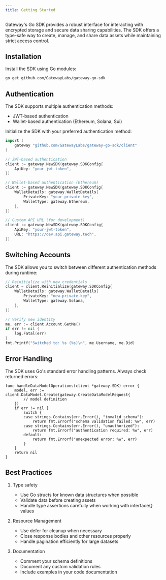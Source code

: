 ```yaml
---
title: Getting Started
---
```


Gateway's Go SDK provides a robust interface for interacting with encrypted storage and secure data sharing capabilities. The SDK offers a type-safe way to create, manage, and share data assets while maintaining strict access control.

## Installation

Install the SDK using Go modules:

```bash
go get github.com/GatewayLabs/gateway-go-sdk
```

## Authentication

The SDK supports multiple authentication methods:

- JWT-based authentication
- Wallet-based authentication (Ethereum, Solana, Sui)

Initialize the SDK with your preferred authentication method:

```go
import (
    gateway "github.com/GatewayLabs/gateway-go-sdk/client"
)

// JWT-based authentication
client := gateway.NewSDK(gateway.SDKConfig{
    ApiKey: "your-jwt-token",
})

// Wallet-based authentication (Ethereum)
client := gateway.NewSDK(gateway.SDKConfig{
    WalletDetails: gateway.WalletDetails{
        PrivateKey: "your-private-key",
        WalletType: gateway.Ethereum,
    },
})

// Custom API URL (for development)
client := gateway.NewSDK(gateway.SDKConfig{
    ApiKey: "your-jwt-token",
    URL: "https://dev.api.gateway.tech",
})
```

## Switching Accounts

The SDK allows you to switch between different authentication methods during runtime:

```go
// Reinitialize with new credentials
client = client.Reinitialize(gateway.SDKConfig{
    WalletDetails: gateway.WalletDetails{
        PrivateKey: "new-private-key",
        WalletType: gateway.Solana,
    },
})

// Verify new identity
me, err := client.Account.GetMe()
if err != nil {
    log.Fatal(err)
}
fmt.Printf("Switched to: %s (%s)\n", me.Username, me.Did)
```

## Error Handling

The SDK uses Go's standard error handling patterns. Always check returned errors:

```
func handleDataModelOperations(client *gateway.SDK) error {
    model, err := client.DataModel.Create(gateway.CreateDataModelRequest{
        // model definition
    })
    if err != nil {
        switch {
        case strings.Contains(err.Error(), "invalid schema"):
            return fmt.Errorf("schema validation failed: %w", err)
        case strings.Contains(err.Error(), "unauthorized"):
            return fmt.Errorf("authentication required: %w", err)
        default:
            return fmt.Errorf("unexpected error: %w", err)
        }
    }
    return nil
}
```

## Best Practices

1. Type safety

   - Use Go structs for known data structures when possible
   - Validate data before creating assets
   - Handle type assertions carefully when working with interface{} values

2. Resource Management

   - Use defer for cleanup when necessary
   - Close response bodies and other resources properly
   - Handle pagination efficiently for large datasets

3. Documentation

   - Comment your schema definitions
   - Document any custom validation rules
   - Include examples in your code documentation
